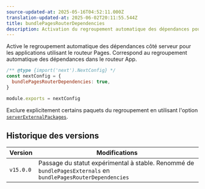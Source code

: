 ```yaml
---
source-updated-at: 2025-05-16T04:52:11.000Z
translation-updated-at: 2025-06-02T20:11:55.544Z
title: bundlePagesRouterDependencies
description: Activation du regroupement automatique des dépendances pour le routeur Pages
---
```


Active le regroupement automatique des dépendances côté serveur pour les applications utilisant le routeur Pages. Correspond au regroupement automatique des dépendances dans le routeur App.

```js filename="next.config.js"
/** @type {import('next').NextConfig} */
const nextConfig = {
  bundlePagesRouterDependencies: true,
}

module.exports = nextConfig
```

Exclure explicitement certains paquets du regroupement en utilisant l'option [`serverExternalPackages`](/docs/pages/api-reference/config/next-config-js/serverExternalPackages).

## Historique des versions

| Version   | Modifications                                                                                             |
| --------- | --------------------------------------------------------------------------------------------------------- |
| `v15.0.0` | Passage du statut expérimental à stable. Renommé de `bundlePagesExternals` en `bundlePagesRouterDependencies` |